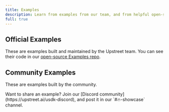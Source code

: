 ```yaml
---
title: Examples
description: Learn from examples from our team, and from helpful open-source community members using the Upstreet Agents SDK.
full: true
---
```



## Official Examples

These are examples built and maintained by the Upstreet team. You can see their code in our [open-source Examples repo](https://github.com/UpstreetAI/usdk-examples/).

<OfficialExamples />

## Community Examples

These are examples built by the community.

<Callout>
   Want to share an example? Join our [Discord community](https://upstreet.ai/usdk-discord), and post it in our `#🔥-showcase` channel.
</Callout>

<CommunityExamples />

